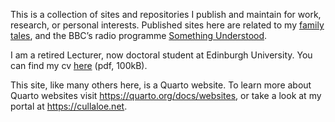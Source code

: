 This is a collection of sites and repositories I publish and maintain for work, research, or personal interests. Published sites here are related to my [family tales](/family/), and the BBC's radio programme [Something Understood](/Something-Understood/).

I am a retired Lecturer, now doctoral student at Edinburgh University. You can find my cv [here](https://github.com/NixImagery/CV/blob/master/cv.pdf) (pdf, 100kB).

This site, like many others here, is a Quarto website. To learn more about Quarto websites visit <https://quarto.org/docs/websites>, or take a look at my portal at <https://cullaloe.net>.
